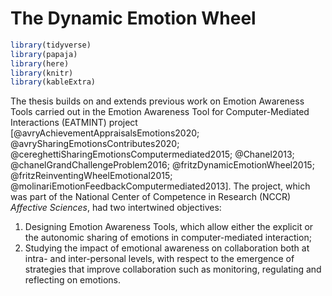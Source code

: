 # The Dynamic Emotion Wheel

```r
library(tidyverse)
library(papaja)
library(here)
library(knitr)
library(kableExtra)

```

The thesis builds on and extends previous work on Emotion Awareness Tools carried out in the Emotion Awareness Tool for Computer-Mediated Interactions (EATMINT) project [@avryAchievementAppraisalsEmotions2020; @avrySharingEmotionsContributes2020; @cereghettiSharingEmotionsComputermediated2015; @Chanel2013; @chanelGrandChallengeProblem2016; @fritzDynamicEmotionWheel2015; @fritzReinventingWheelEmotional2015; @molinariEmotionFeedbackComputermediated2013]. The project, which was part of the National Center of Competence in Research (NCCR) *Affective Sciences*, had two intertwined objectives:

1. Designing Emotion Awareness Tools, which allow either the explicit or the autonomic sharing of 
emotions in computer-mediated interaction; 
2. Studying the impact of emotional awareness on collaboration both at intra- and inter-personal 
levels, with respect to the emergence of strategies that improve collaboration such as monitoring, 
regulating and reflecting on emotions.